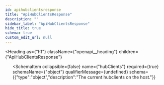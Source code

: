 ```yaml
---
id: apihubclientsresponse
title: "ApiHubClientsResponse"
description: ""
sidebar_label: "ApiHubClientsResponse"
hide_title: true
schema: true
custom_edit_url: null
---
```



<Heading
  as={"h1"}
  className={"openapi__heading"}
  children={"ApiHubClientsResponse"}
>
</Heading>





<ul>
  <SchemaItem
    collapsible={false}
    name={"message"}
    required={true}
    schemaName={"string"}
    qualifierMessage={undefined}
    schema={{"type":"string","description":"A message with clear information what's going on."}}
  >
    
  </SchemaItem><SchemaItem
    collapsible={false}
    name={"hubClients"}
    required={true}
    schemaName={"object"}
    qualifierMessage={undefined}
    schema={{"type":"object","description":"The current hubclients on the host."}}
  >
    
  </SchemaItem>
</ul>
            